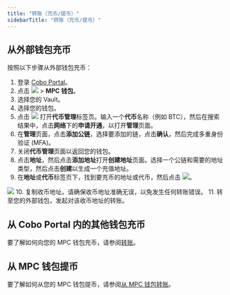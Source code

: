 ```yaml
---
title: "转账（充币/提币）"
sidebarTitle: "转账（充币/提币）"
---
```


## 从外部钱包充币

按照以下步骤从外部钱包充币：
1. 登录 [Cobo Portal](https://portal.cobo.com/login)。
2. 点击 <img src="/cn/images/mpc-wallet/wallets-icon.svg" className="icon"></img> > **MPC 钱包**。
3. 选择您的 Vault。
4. 选择您的钱包。
5. 点击 <img src="/en/images/mpc-wallet/token-management.svg" className="icon"></img> 打开**代币管理**标签页。输入一个**代币**名称（例如 BTC），然后在搜索结果中，点击**网络**下的**申请开通**，以打开**管理**页面。
6. 在**管理**页面，点击**添加公链**，选择要添加的链，点击**确认**，然后完成多重身份验证 (MFA)。
7. 关闭**代币管理**页面以返回您的钱包。
8. 点击**地址**，然后点击**添加地址**打开**创建地址**页面。选择一个公链和需要的地址类型，然后点击**创建**以生成一个充值地址。
9. 在**地址**或**代币**标签页下，找到要充币的地址或代币，然后点击 <img src="/cn/images/mpc-wallet/icon_deposit.svg" className="icon"></img>。
<img src="/cn/images/mpc-wallet/deposit.png" className="screenshot_full_screen"/>
10. 复制收币地址。请确保收币地址准确无误，以免发生任何转账错误。
11. 转至您的外部钱包，发起对该收币地址的转账。

## 从 Cobo Portal 内的其他钱包充币

要了解如何向您的 MPC 钱包充币，请参阅[转账](/cn/portal/transfers/introduction)。

## 从 MPC 钱包提币

要了解如何从您的 MPC 钱包提币，请参阅[从 MPC 钱包转账](/cn/portal/transfers/from-mpc-wallets)。